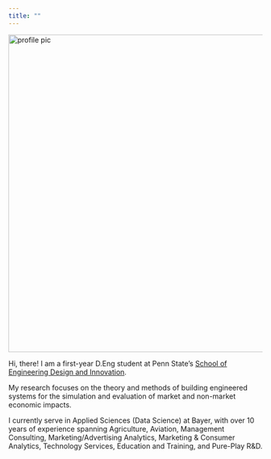 ```yaml
---
title: ""
---
```


::: icon-box
![](media/_me.jpg){.icon-img alt="profile pic" fig-align="center" width="631"}
:::

Hi, there! I am a first-year D.Eng student at Penn State's [School of Engineering Design and Innovation](https://www.sedi.psu.edu/){target="_blank"}.

My research focuses on the theory and methods of building engineered systems for the simulation and evaluation of market and non-market economic impacts.

I currently serve in Applied Sciences (Data Science) at Bayer, with over 10 years of experience spanning Agriculture, Aviation, Management Consulting, Marketing/Advertising Analytics, Marketing & Consumer Analytics, Technology Services, Education and Training, and Pure-Play R&D.
